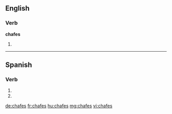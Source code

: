 ==English==

===Verb===
'''chafes'''

# {{en-third-person singular of|chafe}}

----

==Spanish==

===Verb===
{{es-verb-form|chafar}}

# {{es-verb form of|ending=ar|mood=imperative|sense=negative|pers=2|formal=no|number=singular|chafar}}
# {{es-verb form of|ending=ar|mood=subjunctive|tense=present|pers=2|formal=no|number=singular|chafar}}

[[de:chafes]]
[[fr:chafes]]
[[hu:chafes]]
[[mg:chafes]]
[[vi:chafes]]